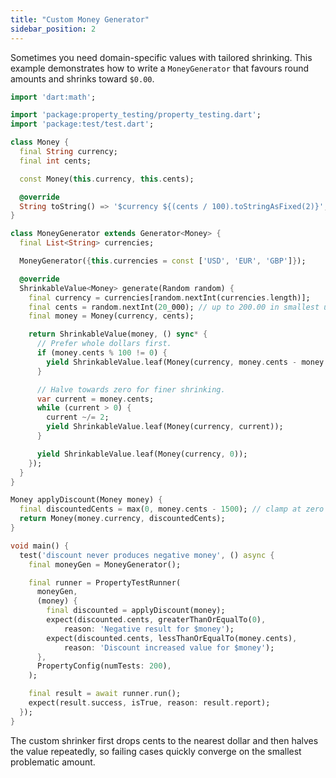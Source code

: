 ```yaml
---
title: "Custom Money Generator"
sidebar_position: 2
---
```


Sometimes you need domain-specific values with tailored shrinking. This example demonstrates how to write a `MoneyGenerator` that favours round amounts and shrinks toward `$0.00`.

```dart
import 'dart:math';

import 'package:property_testing/property_testing.dart';
import 'package:test/test.dart';

class Money {
  final String currency;
  final int cents;

  const Money(this.currency, this.cents);

  @override
  String toString() => '$currency ${(cents / 100).toStringAsFixed(2)}';
}

class MoneyGenerator extends Generator<Money> {
  final List<String> currencies;

  MoneyGenerator({this.currencies = const ['USD', 'EUR', 'GBP']});

  @override
  ShrinkableValue<Money> generate(Random random) {
    final currency = currencies[random.nextInt(currencies.length)];
    final cents = random.nextInt(20_000); // up to 200.00 in smallest unit
    final money = Money(currency, cents);

    return ShrinkableValue(money, () sync* {
      // Prefer whole dollars first.
      if (money.cents % 100 != 0) {
        yield ShrinkableValue.leaf(Money(currency, money.cents - money.cents % 100));
      }

      // Halve towards zero for finer shrinking.
      var current = money.cents;
      while (current > 0) {
        current ~/= 2;
        yield ShrinkableValue.leaf(Money(currency, current));
      }

      yield ShrinkableValue.leaf(Money(currency, 0));
    });
  }
}

Money applyDiscount(Money money) {
  final discountedCents = max(0, money.cents - 1500); // clamp at zero
  return Money(money.currency, discountedCents);
}

void main() {
  test('discount never produces negative money', () async {
    final moneyGen = MoneyGenerator();

    final runner = PropertyTestRunner(
      moneyGen,
      (money) {
        final discounted = applyDiscount(money);
        expect(discounted.cents, greaterThanOrEqualTo(0),
            reason: 'Negative result for $money');
        expect(discounted.cents, lessThanOrEqualTo(money.cents),
            reason: 'Discount increased value for $money');
      },
      PropertyConfig(numTests: 200),
    );

    final result = await runner.run();
    expect(result.success, isTrue, reason: result.report);
  });
}
```

The custom shrinker first drops cents to the nearest dollar and then halves the value repeatedly, so failing cases quickly converge on the smallest problematic amount.
